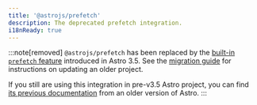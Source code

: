```yaml
---
title: '@astrojs/prefetch'
description: The deprecated prefetch integration.
i18nReady: true
---
```


:::note[removed]
`@astrojs/prefetch` has been replaced by the [built-in `prefetch` feature](/en/guides/prefetch/) introduced in Astro 3.5. See the [migration guide](/en/guides/prefetch/#migrating-from-astrojsprefetch) for instructions on updating an older project.

If you still are using this integration in pre-v3.5 Astro project, you can find [its previous documentation](https://github.com/withastro/astro/blob/c47478bbf6b21973419f25234c68efb59466b368/packages%2Fintegrations%2Fprefetch%2FREADME.md) from an older version of Astro.
:::
